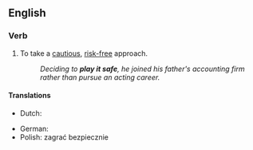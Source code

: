 ==English==

===Verb===
{{head|en|verb|head=[[play]] [[it]] [[safe]]}}

# {{label|en|idiomatic}} To take a [[cautious]], [[risk-free]] approach.
#: ''Deciding to '''play it safe''', he joined his father's accounting firm rather than pursue an acting career.''

====Translations====
{{trans-top|take a cautious, risk-free approach}}
* Dutch: {{t|nl|het op zeker spelen}}
{{trans-mid}}
* German: {{t+|de|auf Nummer sicher gehen}}
* Polish: zagrać bezpiecznie
{{trans-bottom}}